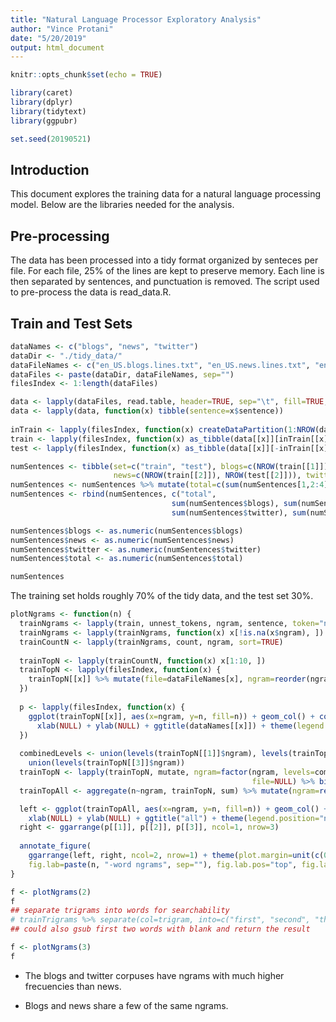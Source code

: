 ```yaml
---
title: "Natural Language Processor Exploratory Analysis"
author: "Vince Protani"
date: "5/20/2019"
output: html_document
---
```


```r
knitr::opts_chunk$set(echo = TRUE)
```

```r
library(caret)
library(dplyr)
library(tidytext)
library(ggpubr)
```

```r
set.seed(20190521)
```

## Introduction

This document explores the training data for a natural language processing model. Below are the libraries needed for the analysis.

## Pre-processing

The data has been processed into a tidy format organized by senteces per file. For each file, 25% of the lines are kept to preserve memory. Each line is then separated by sentences, and punctuation is removed. The script used to pre-process the data is read_data.R.

##  Train and Test Sets

```r
dataNames <- c("blogs", "news", "twitter")
dataDir <- "./tidy_data/"
dataFileNames <- c("en_US.blogs.lines.txt", "en_US.news.lines.txt", "en_US.twitter.lines.txt")
dataFiles <- paste(dataDir, dataFileNames, sep="")
filesIndex <- 1:length(dataFiles)

data <- lapply(dataFiles, read.table, header=TRUE, sep="\t", fill=TRUE, quote="", stringsAsFactors=FALSE)
data <- lapply(data, function(x) tibble(sentence=x$sentence))
               
inTrain <- lapply(filesIndex, function(x) createDataPartition(1:NROW(data[[x]]), p=0.7, list=FALSE))
train <- lapply(filesIndex, function(x) as_tibble(data[[x]][inTrain[[x]], ]))
test <- lapply(filesIndex, function(x) as_tibble(data[[x]][-inTrain[[x]], ]))

numSentences <- tibble(set=c("train", "test"), blogs=c(NROW(train[[1]]), NROW(test[[1]])),
                       news=c(NROW(train[[2]]), NROW(test[[2]])), twitter=c(NROW(train[[3]]), NROW(test[[3]])))
numSentences <- numSentences %>% mutate(total=c(sum(numSentences[1,2:4]), sum(numSentences[2,2:4])))
numSentences <- rbind(numSentences, c("total", 
                                    sum(numSentences$blogs), sum(numSentences$news), 
                                    sum(numSentences$twitter), sum(numSentences$total)))

numSentences$blogs <- as.numeric(numSentences$blogs)
numSentences$news <- as.numeric(numSentences$news)
numSentences$twitter <- as.numeric(numSentences$twitter)
numSentences$total <- as.numeric(numSentences$total)

numSentences
```

The training set holds roughly 70% of the tidy data, and the test set 30%.

```r
plotNgrams <- function(n) {
  trainNgrams <- lapply(train, unnest_tokens, ngram, sentence, token="ngrams", n=n)
  trainNgrams <- lapply(trainNgrams, function(x) x[!is.na(x$ngram), ])
  trainCountN <- lapply(trainNgrams, count, ngram, sort=TRUE)
  
  trainTopN <- lapply(trainCountN, function(x) x[1:10, ])
  trainTopN <- lapply(filesIndex, function(x) {
    trainTopN[[x]] %>% mutate(file=dataFileNames[x], ngram=reorder(ngram, n))
  })
  
  p <- lapply(filesIndex, function(x) {
    ggplot(trainTopN[[x]], aes(x=ngram, y=n, fill=n)) + geom_col() + coord_flip() +
      xlab(NULL) + ylab(NULL) + ggtitle(dataNames[[x]]) + theme(legend.position="none")
  })
  
  combinedLevels <- union(levels(trainTopN[[1]]$ngram), levels(trainTopN[[2]]$ngram)) %>%
    union(levels(trainTopN[[3]]$ngram))
  trainTopN <- lapply(trainTopN, mutate, ngram=factor(ngram, levels=combinedLevels), 
                                                      file=NULL) %>% bind_rows()
  trainTopAll <- aggregate(n~ngram, trainTopN, sum) %>% mutate(ngram=reorder(ngram, n))

  left <- ggplot(trainTopAll, aes(x=ngram, y=n, fill=n)) + geom_col() + coord_flip() +
    xlab(NULL) + ylab(NULL) + ggtitle("all") + theme(legend.position="none")
  right <- ggarrange(p[[1]], p[[2]], p[[3]], ncol=1, nrow=3)
  
  annotate_figure(
    ggarrange(left, right, ncol=2, nrow=1) + theme(plot.margin=unit(c(0.3,0,0,0), "cm")),
    fig.lab=paste(n, "-word ngrams", sep=""), fig.lab.pos="top", fig.lab.face="bold")
}
```

```r
f <- plotNgrams(2)
f
## separate trigrams into words for searchability
# trainTrigrams %>% separate(col=trigram, into=c("first", "second", "third"))
## could also gsub first two words with blank and return the result
```

```r
f <- plotNgrams(3)
f
```

* The blogs and twitter corpuses have ngrams with much higher frecuencies than news.

* Blogs and news share a few of the same ngrams.